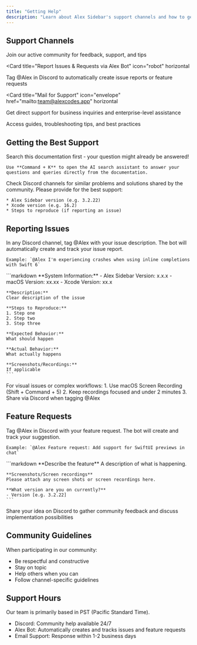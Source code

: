 ```yaml
---
title: "Getting Help"
description: "Learn about Alex Sidebar's support channels and how to get assistance"
---
```


## Support Channels

<CardGroup cols={2}>
  <Card 
    title="Discord Community" 
    icon="discord" 
    href="https://discord.gg/T5zxfReEnd"
    horizontal>
    Join our active community for feedback, support, and tips
  </Card>

<Card
  title="Report Issues & Requests via Alex Bot"
  icon="robot"
  horizontal
>
  Tag @Alex in Discord to automatically create issue reports or feature requests
</Card>

<Card
  title="Mail for Support"
  icon="envelope"
  href="mailto:team@alexcodes.app"
  horizontal
>
  Get direct support for business inquiries and enterprise-level assistance
</Card>

  <Card 
    title="Refer to Documentation" 
    icon="book" 
    href="https://www.alexcodes.app/docs"
    horizontal>
    Access guides, troubleshooting tips, and best practices
  </Card>
</CardGroup>

## Getting the Best Support

<Steps>
  <Step title="Check Documentation">
    Search this documentation first - your question might already be answered!
    
    Use **Command + K** to open the AI search assistant to answer your questions and queries directly from the documentation.
  </Step>

<Step title="Search Discord Channels">
  Check Discord channels for similar problems and solutions shared by the community.
</Step>

  <Step title="Gather Information">
    Please provide for the best support:
    
    * Alex Sidebar version (e.g. 3.2.22)
    * Xcode version (e.g. 16.2)
    * Steps to reproduce (if reporting an issue)
  </Step>
</Steps>

## Reporting Issues

<Steps>
  <Step title="Use Alex Bot in Discord">
    In any Discord channel, tag @Alex with your issue description. The bot will automatically create and track your issue report.
    
    Example: `@Alex I'm experiencing crashes when using inline completions with Swift 6`
  </Step>

  <Step title="Include Essential Information">
    ```markdown
    **System Information:**
    - Alex Sidebar Version: x.x.x
    - macOS Version: xx.xx
    - Xcode Version: xx.x

    **Description:**
    Clear description of the issue

    **Steps to Reproduce:**
    1. Step one
    2. Step two
    3. Step three

    **Expected Behavior:**
    What should happen

    **Actual Behavior:**
    What actually happens

    **Screenshots/Recordings:**
    If applicable
    ```

  </Step>

  <Step title="Recording Issues">
    For visual issues or complex workflows:
    1. Use macOS Screen Recording (Shift + Command + 5)
    2. Keep recordings focused and under 2 minutes
    3. Share via Discord when tagging @Alex
  </Step>
</Steps>

## Feature Requests

<Steps>
  <Step title="Use Alex Bot for Feature Requests">
    Tag @Alex in Discord with your feature request. The bot will create and track your suggestion.
    
    Example: `@Alex Feature request: Add support for SwiftUI previews in chat`
  </Step>

  <Step title="Include Essential Information">
    ```markdown
    **Describe the feature**
    A description of what is happening.

    **Screenshots/Screen recordings**
    Please attach any screen shots or screen recordings here.

    **What version are you on currently?**
    - Version [e.g. 3.2.22]
    ```

  </Step>

  <Step title="Gather Support">
    Share your idea on Discord to gather community feedback and discuss implementation possibilities
  </Step>
</Steps>

## Community Guidelines

When participating in our community:

- Be respectful and constructive
- Stay on topic
- Help others when you can
- Follow channel-specific guidelines

## Support Hours

Our team is primarily based in PST (Pacific Standard Time).

- Discord: Community help available 24/7
- Alex Bot: Automatically creates and tracks issues and feature requests
- Email Support: Response within 1-2 business days